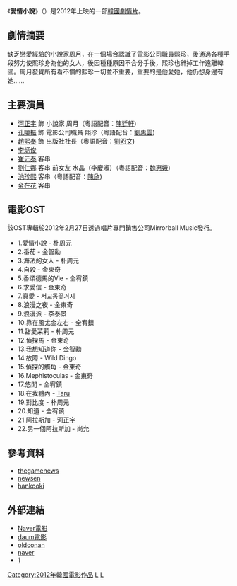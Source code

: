 {{Infobox Film
|片名        = 愛情小說
|電影原名    = {{lang|ko|러브픽션}}
|圖像        = 愛情小說(韓影).jpeg
|圖像說明    = 愛情小說 (韓影)電影海報
|導演        = [[全季洙|全季洙]]
|監製        = 
|製片        = 
|編劇        = 
|主演        = {{ubl|[[孔曉振|孔曉振]]|[[河正宇|河正宇]]|[[李炳俊|李炳俊]]}}
|分級        = 
|副標題      = 
|主題曲      = 
|片頭曲      = 
|片尾曲      = 
|配樂        = 金東奇
|攝影        = 
|剪輯        = 
|製片商      = 
|發行商      = 
|上映日期    = {{flagicon|KOR}}2012年2月19日
|發行日期    =
|片長        = 121分鐘
|產地        = {{KOR}}
|語言        = [[韓語|韓語]]
|官方網站    = 
|預算        = 
|票房        = {{USD|11,351,387}}<ref>[http://boxofficemojo.com/movies/intl/?page=&wk=2012W11&id=_fLOVEFICTION01 "Love Fiction"]. Box Office Mojo . Retrieved 2012-10-15.</ref>
|中國大陸片名= 
|香港片名    = “毛”法不愛你
|新馬片名    = 
|台灣片名    = 
|sarft_id    = <!-- 公映許可號碼 -->
|amg_id      = <!-- AMG（All Media Guide）ID -->
|imdb_id     = <!-- IMDB（互聯網電影數據庫）ID -->
}}
《'''愛情小說'''》（{{lang-ko|러브픽션}}）是2012年上映的一部[[韓國|韓國]][[劇情片|劇情片]]。

== 劇情摘要 ==
缺乏戀愛經驗的小說家周月，在一個場合認識了電影公司職員熙珍，後通過各種手段努力使熙珍身為他的女人，後因種種原因不合分手後，熙珍也辭掉工作遠離韓國。周月發覺所有看不慣的熙珍一切並不重要，重要的是他愛她，他仍想身邊有她......

== 主要演員 ==
*[[河正宇|河正宇]] 飾 小說家 周月（粵語配音：[[陳廷軒_(配音員)|陳廷軒]])
*[[孔曉振|孔曉振]] 飾 電影公司職員 熙珍（粵語配音：[[劉惠雲|劉惠雲]])
*[[趙熙奉|趙熙奉]] 飾 出版社社長（粵語配音：[[劉昭文|劉昭文]])
*[[李炳俊|李炳俊]] 
*[[崔元泰|崔元泰]] 客串
*[[劉仁娜|劉仁娜]] 客串 前女友 水晶（李慶淑）（粵語配音：[[魏惠娥|魏惠娥]])
*[[池珍熙|池珍熙]] 客串（粵語配音：[[陳欣_(配音員)|陳欣]])
*[[金在花|金在花]] 客串

==電影OST==
該OST專輯於2012年2月27日透過唱片專門銷售公司Mirrorball Music發行。

*1.愛情小說 - 朴周元
*2.番茄 - 金智勳
*3.海法的女人 - 朴周元
*4.自殺 - 金東奇
*5.香頌德馬的Vie - 全宥鎮
*6.求愛信 - 金東奇
*7.真愛 - 서교동꽃거지
*8.浪漫之夜 - 金東奇
*9.浪漫派 - 李泰景
*10.靠在風尤金左右 - 全宥鎮
*11.甜愛茉莉 - 朴周元
*12.偵探馬 - 金東奇
*13.我想知道你 - 金智勳
*14.故障 - Wild Dingo
*15.偵探的觸角 - 金東奇
*16.Mephistoculas - 金東奇
*17.悠閒 - 全宥鎮
*18.在我體內 - [[Taru_(歌手)|Taru]]
*19.對比度 - 朴周元
*20.知道 - 全宥鎮
*21.阿拉斯加 - [[河正宇|河正宇]]
*22.另一個阿拉斯加 - 尚允

== 參考資料 ==
{{reflist}}
*[http://www.thegamenews.com/interview_2/121567 thegamenews] {{Wayback|url=http://www.thegamenews.com/interview_2/121567 |date=20160304104200 }}{{ko}}
*[http://www.newsen.com/news_view.php?uid=201203271626181003 newsen] {{Wayback|url=http://www.newsen.com/news_view.php?uid=201203271626181003 |date=20160816103149 }}{{ko}}
*[http://sports.hankooki.com/lpage/entv/201607/sp20160726104559136680.htm hankooki] {{Wayback|url=http://sports.hankooki.com/lpage/entv/201607/sp20160726104559136680.htm |date=20160730202006 }}{{ko}}

== 外部連結 ==
*[http://movie.naver.com/movie/bi/mi/basic.nhn?code=68435 Naver電影] {{Wayback|url=http://movie.naver.com/movie/bi/mi/basic.nhn?code=68435 |date=20160128032407 }}{{ko}}
*[http://movie.daum.net/moviedb/main?movieId=50180 daum電影] {{Wayback|url=http://movie.daum.net/moviedb/main?movieId=50180 |date=20160816175232 }}{{ko}}
*[http://oldconan.tistory.com/11474 oldconan] {{Wayback|url=http://oldconan.tistory.com/11474 |date=20160919190420 }}{{ko}}
*[http://blog.naver.com/loveufud/40153728853 naver] {{Wayback|url=http://blog.naver.com/loveufud/40153728853 |date=20160919030745 }}{{ko}}
*[http://www.kobis.or.kr/kobis/business/mast/mvie/searchMovieList.do] {{Wayback|url=http://www.kobis.or.kr/kobis/business/mast/mvie/searchMovieList.do |date=20190321025355 }}{{ko}}

[[Category:2012年韓國電影作品|Category:2012年韓國電影作品]]
[[Category:韓語電影|L]]
[[Category:韓國劇情片|L]]